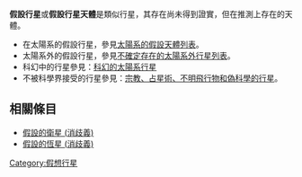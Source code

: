 {{For|其它的假設天體|假設天體 (消歧義)}}

'''假設行星'''或'''假設行星天體'''是類似行星，其存在尚未得到證實，但在推測上存在的天體。 

* 在太陽系的假設行星，參見[[太陽系的假設天體列表|太陽系的假設天體列表]]。
* 太陽系外的假設行星，參見[[不確定存在的太陽系外行星列表|不確定存在的太陽系外行星列表]]。
* 科幻中的行星參見：[[科幻的太陽系行星|科幻的太陽系行星]]
* 不被科學界接受的行星參見：[[宗教、占星術、不明飛行物和偽科學的行星|宗教、占星術、不明飛行物和偽科學的行星]]。

==相關條目==
*[[假設的衛星_(消歧義)|假設的衛星 (消歧義)]]
*[[假設的恆星_(消歧義)|假設的恆星 (消歧義)]]

{{disambig}}

[[Category:假想行星|Category:假想行星]]